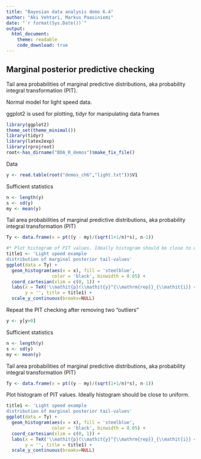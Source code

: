 ```yaml
---
title: "Bayesian data analysis demo 6.4"
author: "Aki Vehtari, Markus Paasiniemi"
date: "`r format(Sys.Date())`"
output:
  html_document:
    theme: readable
    code_download: true
---
```

## Marginal posterior predictive checking

Tail area probabilities of marginal predictive distributions,
aka probability integral transformation (PIT).

Normal model for light speed data.

ggplot2 is used for plotting, tidyr for manipulating data frames

```r
library(ggplot2)
theme_set(theme_minimal())
library(tidyr)
library(latex2exp)
library(rprojroot)
root<-has_dirname("BDA_R_demos")$make_fix_file()
```

Data

```r
y <- read.table(root("demos_ch6","light.txt"))$V1
```

Sufficient statistics

```r
n <- length(y)
s <- sd(y)
my <- mean(y)
```

Tail area probabilities of marginal predictive distributions,
aka probability integral transformation (PIT)

```r
Ty <- data.frame(x = pt((y - my)/(sqrt(1+1/n)*s), n-1))

#* Plot histogram of PIT values. Ideally histogram should be close to uniform.
title1 <- 'Light speed example
distribution of marginal posterior tail-values'
ggplot(data = Ty) +
  geom_histogram(aes(x = x), fill = 'steelblue',
                 color = 'black', binwidth = 0.05) +
  coord_cartesian(xlim = c(0, 1)) +
  labs(x = TeX('\\mathit{p}(\\mathit{y}^{\\mathrm{rep}}_{\\mathit{i}} < \\mathit{y_i} | \\mathit{y})'),
       y = '', title = title1) +
  scale_y_continuous(breaks=NULL)
```

Repeat the PIT checking after removing two "outliers"

```r
y <- y[y>0]
```

Sufficient statistics

```r
n <- length(y)
s <- sd(y)
my <- mean(y)
```

Tail area probabilities of marginal predictive distributions,
aka probability integral transformation (PIT)

```r
Ty <- data.frame(x = pt((y - my)/(sqrt(1+1/n)*s), n-1))
```

Plot histogram of PIT values. Ideally histogram should be close to uniform.

```r
title1 <- 'Light speed example
distribution of marginal posterior tail-values'
ggplot(data = Ty) +
  geom_histogram(aes(x = x), fill = 'steelblue',
                 color = 'black', binwidth = 0.05) +
  coord_cartesian(xlim = c(0, 1)) +
  labs(x = TeX('\\mathit{p}(\\mathit{y}^{\\mathrm{rep}}_{\\mathit{i}} < \\mathit{y_i} | \\mathit{y})'),
       y = '', title = title1) +
  scale_y_continuous(breaks=NULL)
```

